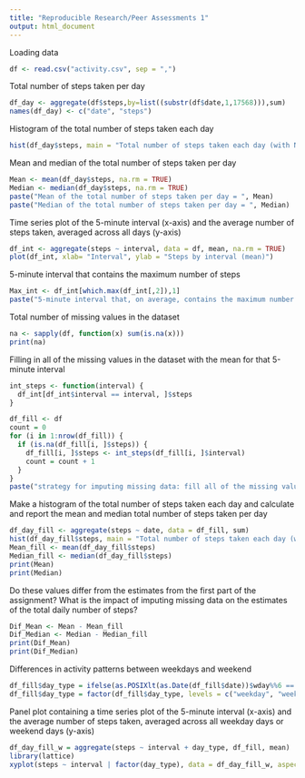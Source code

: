 ---
title: "Reproducible Research/Peer Assessments 1"
output: html_document
---


Loading data
```{r, echo=TRUE}
df <- read.csv("activity.csv", sep = ",")
```

Total number of steps taken per day
```{r, echo=TRUE}
df_day <- aggregate(df$steps,by=list((substr(df$date,1,17568))),sum)
names(df_day) <- c("date", "steps")
```

Histogram of the total number of steps taken each day
```{r, echo=TRUE}
hist(df_day$steps, main = "Total number of steps taken each day (with NA)", xlab = "Total steps by day")
```

Mean and median of the total number of steps taken per day
```{r, echo=TRUE}
Mean <- mean(df_day$steps, na.rm = TRUE)
Median <- median(df_day$steps, na.rm = TRUE)
paste("Mean of the total number of steps taken per day = ", Mean)
paste("Median of the total number of steps taken per day = ", Median)
```

Time series plot of the 5-minute interval (x-axis) and the average number of steps taken, averaged across all days (y-axis)
```{r, echo=TRUE}
df_int <- aggregate(steps ~ interval, data = df, mean, na.rm = TRUE)
plot(df_int, xlab= "Interval", ylab = "Steps by interval (mean)")
```

5-minute interval that contains the maximum number of steps
```{r, echo=TRUE}
Max_int <- df_int[which.max(df_int[,2]),1]
paste("5-minute interval that, on average, contains the maximum number of steps =", Max_int)
```

Total number of missing values in the dataset
```{r, echo=TRUE}
na <- sapply(df, function(x) sum(is.na(x)))
print(na)
```

Filling in all of the missing values in the dataset with the mean for that 5-minute interval
```{r, echo=TRUE}
int_steps <- function(interval) {
  df_int[df_int$interval == interval, ]$steps
}

df_fill <- df
count = 0
for (i in 1:nrow(df_fill)) {
  if (is.na(df_fill[i, ]$steps)) {
    df_fill[i, ]$steps <- int_steps(df_fill[i, ]$interval)
    count = count + 1
  }
}
paste("strategy for imputing missing data: fill all of the missing values with the mean for that 5-minute interval")
```

Make a histogram of the total number of steps taken each day and calculate and report the mean and median total number of steps taken per day
```{r, echo=TRUE}
df_day_fill <- aggregate(steps ~ date, data = df_fill, sum)
hist(df_day_fill$steps, main = "Total number of steps taken each day (without NA)", xlab = "Total steps by day")
Mean_fill <- mean(df_day_fill$steps)
Median_fill <- median(df_day_fill$steps)
print(Mean)
print(Median)
```

Do these values differ from the estimates from the first part of the assignment? What is the impact of imputing missing data on the estimates of the total daily number of steps?
```{r, echo=TRUE}
Dif_Mean <- Mean - Mean_fill
Dif_Median <- Median - Median_fill
print(Dif_Mean)
print(Dif_Median)
```

Differences in activity patterns between weekdays and weekend
```{r, echo=TRUE}
df_fill$day_type = ifelse(as.POSIXlt(as.Date(df_fill$date))$wday%%6 == 0, "weekend", "weekday")
df_fill$day_type = factor(df_fill$day_type, levels = c("weekday", "weekend"))
```

Panel plot containing a time series plot of the 5-minute interval (x-axis) and the average number of steps taken, averaged across all weekday days or weekend days (y-axis)
```{r, echo=TRUE}
df_day_fill_w = aggregate(steps ~ interval + day_type, df_fill, mean)
library(lattice)
xyplot(steps ~ interval | factor(day_type), data = df_day_fill_w, aspect = 1/2, type = "l")
```